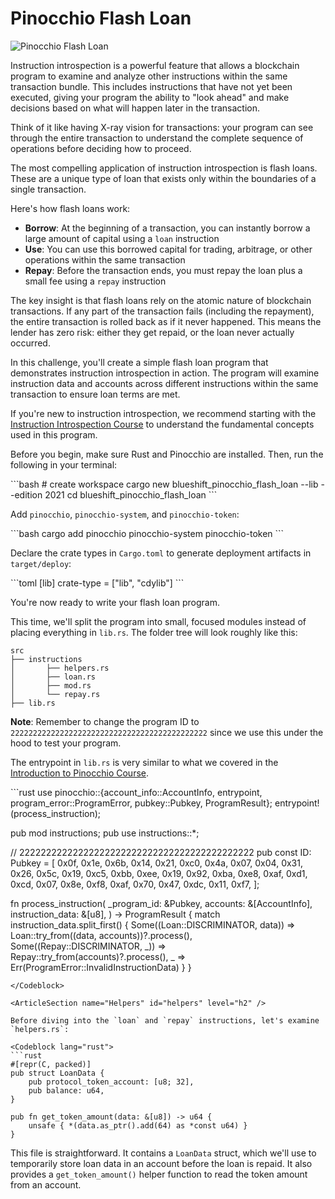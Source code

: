 
# Pinocchio Flash Loan

![Pinocchio Flash Loan](/graphics/challenge-banners/pinocchio-flash-loan.png)

Instruction introspection is a powerful feature that allows a blockchain program to examine and analyze other instructions within the same transaction bundle. This includes instructions that have not yet been executed, giving your program the ability to "look ahead" and make decisions based on what will happen later in the transaction.

Think of it like having X-ray vision for transactions: your program can see through the entire transaction to understand the complete sequence of operations before deciding how to proceed.

The most compelling application of instruction introspection is flash loans. These are a unique type of loan that exists only within the boundaries of a single transaction.

Here's how flash loans work:
- **Borrow**: At the beginning of a transaction, you can instantly borrow a large amount of capital using a `loan` instruction
- **Use**: You can use this borrowed capital for trading, arbitrage, or other operations within the same transaction
- **Repay**: Before the transaction ends, you must repay the loan plus a small fee using a `repay` instruction

The key insight is that flash loans rely on the atomic nature of blockchain transactions. If any part of the transaction fails (including the repayment), the entire transaction is rolled back as if it never happened. This means the lender has zero risk: either they get repaid, or the loan never actually occurred.

In this challenge, you'll create a simple flash loan program that demonstrates instruction introspection in action. The program will examine instruction data and accounts across different instructions within the same transaction to ensure loan terms are met.

If you're new to instruction introspection, we recommend starting with the [Instruction Introspection Course](/en/courses/instruction-introspection) to understand the fundamental concepts used in this program.

<ArticleSection name="Installation" id="installation" level="h2" />

Before you begin, make sure Rust and Pinocchio are installed. Then, run the following in your terminal:

<Codeblock lang="terminal">
```bash
# create workspace
cargo new blueshift_pinocchio_flash_loan --lib --edition 2021
cd blueshift_pinocchio_flash_loan
```
</Codeblock>

Add `pinocchio`, `pinocchio-system`, and `pinocchio-token`:

<Codeblock lang="terminal">
```bash
cargo add pinocchio pinocchio-system pinocchio-token
```
</Codeblock>

Declare the crate types in `Cargo.toml` to generate deployment artifacts in `target/deploy`:

<Codeblock lang="toml">
```toml
[lib]
crate-type = ["lib", "cdylib"]
```
</Codeblock>

You're now ready to write your flash loan program.

<ArticleSection name="Template" id="template" level="h2" />

This time, we'll split the program into small, focused modules instead of placing everything in `lib.rs`. The folder tree will look roughly like this:

```
src
├── instructions
│       ├── helpers.rs
│       ├── loan.rs
│       ├── mod.rs
│       └── repay.rs
├── lib.rs
```

**Note**: Remember to change the program ID to `22222222222222222222222222222222222222222222` since we use this under the hood to test your program.

The entrypoint in `lib.rs` is very similar to what we covered in the [Introduction to Pinocchio Course](/en/courses/introduction-to-pinocchio).

<Codeblock lang="rust">
```rust
use pinocchio::{account_info::AccountInfo, entrypoint, program_error::ProgramError, pubkey::Pubkey, ProgramResult};
entrypoint!(process_instruction);

pub mod instructions;
pub use instructions::*;

// 22222222222222222222222222222222222222222222
pub const ID: Pubkey = [
    0x0f, 0x1e, 0x6b, 0x14, 0x21, 0xc0, 0x4a, 0x07, 
    0x04, 0x31, 0x26, 0x5c, 0x19, 0xc5, 0xbb, 0xee, 
    0x19, 0x92, 0xba, 0xe8, 0xaf, 0xd1, 0xcd, 0x07, 
    0x8e, 0xf8, 0xaf, 0x70, 0x47, 0xdc, 0x11, 0xf7, 
];

fn process_instruction(
    _program_id: &Pubkey,
    accounts: &[AccountInfo],
    instruction_data: &[u8],
) -> ProgramResult {
    match instruction_data.split_first() {
        Some((Loan::DISCRIMINATOR, data)) => Loan::try_from((data, accounts))?.process(),
        Some((Repay::DISCRIMINATOR, _)) => Repay::try_from(accounts)?.process(),
        _ => Err(ProgramError::InvalidInstructionData)
    }
}
```
</Codeblock>

<ArticleSection name="Helpers" id="helpers" level="h2" />

Before diving into the `loan` and `repay` instructions, let's examine `helpers.rs`:

<Codeblock lang="rust">
```rust
#[repr(C, packed)]
pub struct LoanData {
    pub protocol_token_account: [u8; 32],
    pub balance: u64,
}

pub fn get_token_amount(data: &[u8]) -> u64 {
    unsafe { *(data.as_ptr().add(64) as *const u64) }
}
```
</Codeblock>

This file is straightforward. It contains a `LoanData` struct, which we'll use to temporarily store loan data in an account before the loan is repaid. It also provides a `get_token_amount()` helper function to read the token amount from an account.